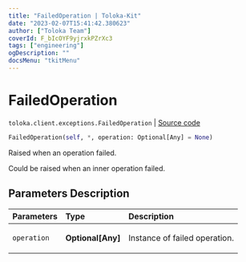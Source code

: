 ```yaml
---
title: "FailedOperation | Toloka-Kit"
date: "2023-02-07T15:41:42.380623"
author: ["Toloka Team"]
coverId: F_bIcOYF9yjrxkPZrXc3
tags: ["engineering"]
ogDescription: ""
docsMenu: "tkitMenu"
---
```


# FailedOperation
`toloka.client.exceptions.FailedOperation` | [Source code](https://github.com/Toloka/toloka-kit/blob/v1.1.3/src/client/exceptions.py#L40)

```python
FailedOperation(self, *, operation: Optional[Any] = None)
```

Raised when an operation failed.

Could be raised when an inner operation failed.

## Parameters Description

| Parameters | Type | Description |
| :----------| :----| :-----------|
`operation`|**Optional\[Any\]**|<p>Instance of failed operation.</p>